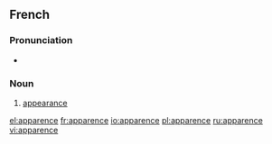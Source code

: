 ==French==
===Pronunciation===
*{{audio|Fr-apparence.ogg|audio}}

===Noun===
{{fr-noun|f}}

#[[appearance]]

[[el:apparence]]
[[fr:apparence]]
[[io:apparence]]
[[pl:apparence]]
[[ru:apparence]]
[[vi:apparence]]